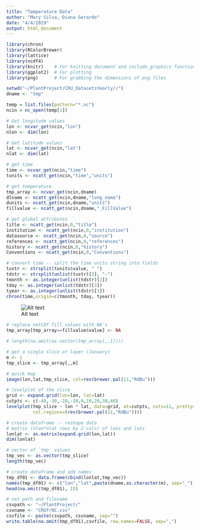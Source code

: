 ```yaml
---
title: "Temperature Data"
author: "Mary Silva, Diana Gerardo"
date: "4/4/2019"
output: html_document
---
```


```r
library(chron)
library(RColorBrewer)
library(lattice)
library(ncdf4)
library(knitr)    # For knitting document and include_graphics function
library(ggplot2)  # For plotting
library(png)      # For grabbing the dimensions of png files

setwd("~/PlantProject/CRU_DatasetsYearly//")
dname <- "tmp"

temp = list.files(pattern="*.nc")
ncin = nc_open(temp[1])

```

```r
# Get longitude values
lon <- ncvar_get(ncin,"lon")
nlon <- dim(lon)

# Get latitude values
lat <- ncvar_get(ncin,"lat")
nlat <- dim(lat)

# get time
time <- ncvar_get(ncin,"time")
tunits <- ncatt_get(ncin,"time","units")

# get temperature
tmp_array <- ncvar_get(ncin,dname)
dlname <- ncatt_get(ncin,dname,"long_name")
dunits <- ncatt_get(ncin,dname,"units")
fillvalue <- ncatt_get(ncin,dname,"_FillValue")

# get global attributes
title <- ncatt_get(ncin,0,"title")
institution <- ncatt_get(ncin,0,"institution")
datasource <- ncatt_get(ncin,0,"source")
references <- ncatt_get(ncin,0,"references")
history <- ncatt_get(ncin,0,"history")
Conventions <- ncatt_get(ncin,0,"Conventions")

# convert time -- split the time units string into fields
tustr <- strsplit(tunits$value, " ")
tdstr <- strsplit(unlist(tustr)[3], "-")
tmonth <- as.integer(unlist(tdstr)[2])
tday <- as.integer(unlist(tdstr)[3])
tyear <- as.integer(unlist(tdstr)[1])
chron(time,origin=c(tmonth, tday, tyear))

```

![Alt text](/Users/marysilva/PlantProject/ca-nv.png)

```r
# replace netCDF fill values with NA's
tmp_array[tmp_array==fillvalue$value] <- NA

# length(na.omit(as.vector(tmp_array[,,1])))

# get a single slice or layer (January)
m <- 1
tmp_slice <- tmp_array[,,m]

# quick map
image(lon,lat,tmp_slice, col=rev(brewer.pal(11,"RdBu")))

# levelplot of the slice
grid <- expand.grid(lon=lon, lat=lat)
cutpts <- c(-40,-30,-20,-10,0,10,20,30,40)
levelplot(tmp_slice ~ lon * lat, data=grid, at=cutpts, cuts=11, pretty=T, 
          col.regions=(rev(brewer.pal(11,"RdBu"))))

```


```r

# create dataframe -- reshape data
# matrix (nlon*nlat rows by 2 cols) of lons and lats
lonlat <- as.matrix(expand.grid(lon,lat))
dim(lonlat)

# vector of `tmp` values
tmp_vec <- as.vector(tmp_slice)
length(tmp_vec)

# create dataframe and add names
tmp_df01 <- data.frame(cbind(lonlat,tmp_vec))
names(tmp_df01) <- c("lon","lat",paste(dname,as.character(m), sep="_"))
head(na.omit(tmp_df01), 15)

# set path and filename
csvpath <- "~/PlantProject/"
csvname <- "CRUfrNC.csv"
csvfile <- paste(csvpath, csvname, sep="")
write.table(na.omit(tmp_df01),csvfile, row.names=FALSE, sep=",")

```